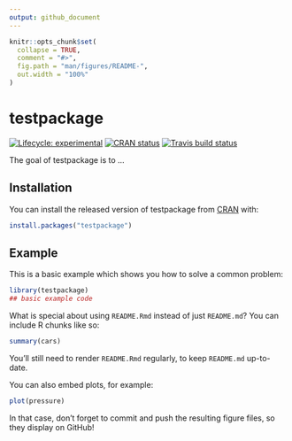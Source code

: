 ```yaml
---
output: github_document
---
```


<!-- README.md is generated from README.Rmd. Please edit that file -->

```r
knitr::opts_chunk$set(
  collapse = TRUE,
  comment = "#>",
  fig.path = "man/figures/README-",
  out.width = "100%"
)
```

# testpackage

<!-- badges: start -->
[![Lifecycle: experimental](https://img.shields.io/badge/lifecycle-experimental-orange.svg)](https://www.tidyverse.org/lifecycle/#experimental)
[![CRAN status](https://www.r-pkg.org/badges/version/testpackage)](https://CRAN.R-project.org/package=testpackage)
[![Travis build status](https://travis-ci.org/abarylsky/testpackage.svg?branch=master)](https://travis-ci.org/abarylsky/testpackage)
<!-- badges: end -->

The goal of testpackage is to ...

## Installation

You can install the released version of testpackage from [CRAN](https://CRAN.R-project.org) with:

``` r
install.packages("testpackage")
```

## Example

This is a basic example which shows you how to solve a common problem:

```r
library(testpackage)
## basic example code
```

What is special about using `README.Rmd` instead of just `README.md`? You can include R chunks like so:

```r
summary(cars)
```

You'll still need to render `README.Rmd` regularly, to keep `README.md` up-to-date.

You can also embed plots, for example:

```r
plot(pressure)
```

In that case, don't forget to commit and push the resulting figure files, so they display on GitHub!
